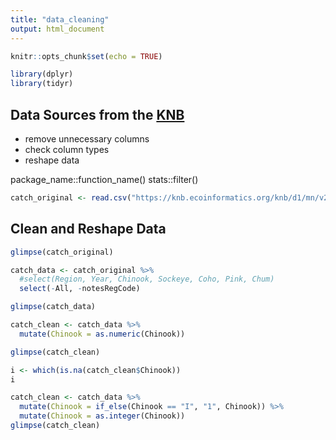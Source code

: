 ```yaml
---
title: "data_cleaning"
output: html_document
---
```


```r
knitr::opts_chunk$set(echo = TRUE)
```

```r
library(dplyr)
library(tidyr)

```
## Data Sources from the [KNB](https://knb.ecoinformatics.org/view/df35b.304.2)

* remove unnecessary columns
* check column types
* reshape data

package_name::function_name()
stats::filter()

```r
catch_original <- read.csv("https://knb.ecoinformatics.org/knb/d1/mn/v2/object/df35b.302.1")
```

## Clean and Reshape Data

```r
glimpse(catch_original)
```
```r
catch_data <- catch_original %>%
  #select(Region, Year, Chinook, Sockeye, Coho, Pink, Chum)
  select(-All, -notesRegCode)

glimpse(catch_data)
```
```r

catch_clean <- catch_data %>%
  mutate(Chinook = as.numeric(Chinook))

glimpse(catch_clean)
```
```r

i <- which(is.na(catch_clean$Chinook))
i
```
```r

catch_clean <- catch_data %>%
  mutate(Chinook = if_else(Chinook == "I", "1", Chinook)) %>%
  mutate(Chinook = as.integer(Chinook))
glimpse(catch_clean)
```





